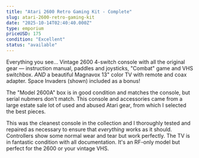 ```yaml
---
title: "Atari 2600 Retro Gaming Kit - Complete"
slug: atari-2600-retro-gaming-kit
date: "2025-10-14T02:40:40.000Z"
type: emporium
priceUSD: 175
condition: "Excellent"
status: "available"
---
```

Everything you see... Vintage 2600 4-switch console with all the original gear — instruction manual, paddles and joysticks, "Combat" game and VHS switchbox. *AND* a beautiful Magnavox 13" color TV with remote and coax adapter. Space Invaders (shown) included as a bonus!

The "Model 2600A" box is in good condition and matches the console, but serial nubmers don't match. This console and accessories came from a large estate sale lot of used and abused Atari gear, from which I selected the best pieces.

This was the cleanest console in the collection and I thoroughly tested and repaired as necessary to ensure that *everything* works as it should. Controllers show some normal wear and tear but work perfectly. The TV is in fantastic condition with all documentation. It's an RF-only model but perfect for the 2600 or your vintage VHS.
